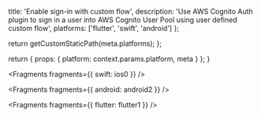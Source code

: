 
  title: 'Enable sign-in with custom flow',
  description:
    'Use AWS Cognito Auth plugin to sign in a user into AWS Cognito User Pool using user defined custom flow',
  platforms: ['flutter', 'swift', 'android']
};

  return getCustomStaticPath(meta.platforms);
};

  return {
    props: {
      platform: context.params.platform,
      meta
    }
  };
}


<Fragments fragments={{ swift: ios0 }} />


<Fragments fragments={{ android: android2 }} />


<Fragments fragments={{ flutter: flutter1 }} />
